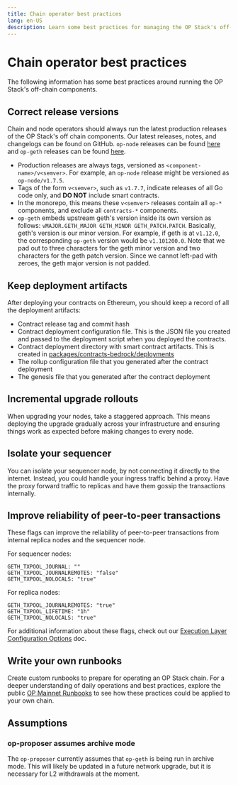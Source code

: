 ```yaml
---
title: Chain operator best practices
lang: en-US
description: Learn some best practices for managing the OP Stack's off-chain components.
---
```



# Chain operator best practices

The following information has some best practices around running the OP Stack's
off-chain components.

## Correct release versions

Chain and node operators should always run the latest production releases of
the OP Stack's off chain components. Our latest releases, notes, and changelogs
can be found on GitHub. `op-node` releases can be found [here](https://github.com/ethereum-optimism/optimism/releases)
and `op-geth` releases can be found [here](https://github.com/ethereum-optimism/op-geth/releases).

*   Production releases are always tags, versioned as
    `<component-name>/v<semver>`. For example, an `op-node` release might be
    versioned as `op-node/v1.7.5`.
*   Tags of the form `v<semver>`, such as `v1.7.7`, indicate releases of all
    Go code only, and **DO NOT** include smart contracts.
*   In the monorepo, this means these `v<semver>` releases contain all `op-*`
    components, and exclude all `contracts-*` components.
*   `op-geth` embeds upstream geth's version inside its own version as follows:
    `vMAJOR.GETH_MAJOR GETH_MINOR GETH_PATCH.PATCH`. Basically, geth's version is
    our minor version. For example, if geth is at `v1.12.0`, the corresponding
    `op-geth` version would be `v1.101200.0`. Note that we pad out to three
    characters for the geth minor version and two characters for the geth patch
    version. Since we cannot left-pad with zeroes, the geth major version is not
    padded.

## Keep deployment artifacts

After deploying your contracts on Ethereum, you should keep a record of all the
deployment artifacts:

*   Contract release tag and commit hash
*   Contract deployment configuration file. This is the JSON file you created
and passed to the deployment script when you deployed the contracts.
*   Contract deployment directory with smart contract artifacts. This is
created in [packages/contracts-bedrock/deployments](https://github.com/ethereum-optimism/optimism/tree/develop/packages/contracts-bedrock/deployments)
*   The rollup configuration file that you generated after the contract
deployment
*   The genesis file that you generated after the contract deployment

## Incremental upgrade rollouts 

When upgrading your nodes, take a staggered approach. This means deploying the
upgrade gradually across your infrastructure and ensuring things work as
expected before making changes to every node.

## Isolate your sequencer 

You can isolate your sequencer node, by not connecting it directly to the
internet. Instead, you could handle your ingress traffic behind a proxy. Have 
the proxy forward traffic to replicas and have them gossip the transactions 
internally.

## Improve reliability of peer-to-peer transactions 

These flags can improve the reliability of peer-to-peer transactions from internal replica nodes and the sequencer node.

For sequencer nodes:

```
GETH_TXPOOL_JOURNAL: ""
GETH_TXPOOL_JOURNALREMOTES: "false"
GETH_TXPOOL_NOLOCALS: "true"
```

For replica nodes:

```
GETH_TXPOOL_JOURNALREMOTES: "true"
GETH_TXPOOL_LIFETIME: "1h"
GETH_TXPOOL_NOLOCALS: "true"
```

For additional information about these flags, check out our [Execution Layer Configuration Options](/operators/node-operators/configuration/execution-config) doc.

## Write your own runbooks

Create custom runbooks to prepare for operating an OP Stack chain. For a deeper understanding of daily operations and best practices, explore the public [OP Mainnet Runbooks](https://oplabs.notion.site/OP-Mainnet-Runbooks-120f153ee1628045b230d5cd3df79f63) to see how these practices could be applied to your own chain.

## Assumptions

### op-proposer assumes archive mode 

The `op-proposer` currently assumes that `op-geth` is being run in archive
mode. This will likely be updated in a future network upgrade, but it is 
necessary for L2 withdrawals at the moment.
